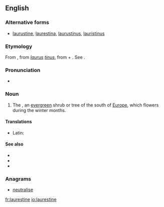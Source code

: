 ==English==

===Alternative forms===
* [[laurustine]], [[laurestina]], [[laurustinus]], [[lauristinus]]

===Etymology===
From {{etyl|NL.|en}} {{term|laurustinus||lang=la}}, from ''[[laurus]] [[tinus]]'', from {{etyl|la|en}} {{term|laurus||lang=la|laurel}} + {{term|tinus||lang=la|Viburnum tinus}}. See {{term|laurel}}.

===Pronunciation===
* {{a|UK}} {{IPA|/'lɒr.ɘs.tiːn/|/'lɔːr.əs.tiːn/|lang=en}}

===Noun===
{{en-noun}}

# {{context|botany|lang=en}} The {{taxlink|Viburnum tinus|species|noshow=1}}, an [[evergreen]] shrub or tree of the south of [[Europe]], which flowers during the winter months.

====Translations====
{{trans-top|''Viburnum tinus''}}
* Latin: {{t|la|laurestina}}
{{trans-mid}}
{{trans-bottom}}

====See also====
* {{pedia}}
* {{specieslite|Viburnum tinus}}
* {{commonslite|Viburnum tinus}}

===Anagrams===
* [[neutralise#English|neutralise]]

[[fr:laurestine]]
[[io:laurestine]]